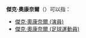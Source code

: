 '''傑克·奧康奈爾'''（{{lang-en|Jack O'Connell}}）可以指：

* [[傑克·奧康奈爾_(演員)|傑克·奧康奈爾 (演員)]]
* [[傑克·奧康奈爾_(足球運動員)|傑克·奧康奈爾 (足球運動員)]]

{{Disambiguation|Jack O'Connell|Cat=六字人名譯名消歧義}}